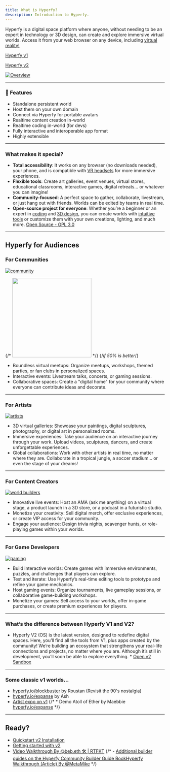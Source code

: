 ```yaml
---
title: What is Hyperfy?
description: Introduction to Hyperfy.
---
```


Hyperfy is a digital space platform where anyone, without needing to be an expert in technology or 3D design, can create and explore immersive virtual worlds. Access it from your web browser on any device, including [virtual reality!](/resources/webxr/)

[Hyperfy v1](https://hyperfy.io/) <Badge text="v1" variant="note" />


[Hyperfy v2](https://github.com/hyperfy-xyz/hyperfy)  <Badge text="v2" variant="tip" />


[![Overview](/assets/overview.webp)](/assets/overview.webp)

---

### 🧬 Features

- Standalone persistent world
- Host them on your own domain
- Connect via Hyperfy for portable avatars
- Realtime content creation in-world
- Realtime coding in-world (for devs)
- Fully interactive and interoperable app format
- Highly extensible


---

### What makes it special?
* **Total accessibility**: It works on any browser (no downloads needed), your phone, and is compatible with [VR headsets](/resources/webXR) for more immersive experiences.
* **Flexible tools**: Create art galleries, event venues, virtual stores, educational classrooms, interactive games, digital retreats… or whatever you can imagine!
* **Community-focused**: A perfect space to gather, collaborate, livestream, or just hang out with friends. Worlds can be edited by teams in real time.
* **Open-source project for everyone**: Whether you’re a beginner or an expert in [coding](/resources/coding) and [3D design](/resources/3d), you can create worlds with [intuitive tools](/resources/3d/#hyperfy-tools) or customize them with your own creations, lighting, and much more. [Open Source - GPL 3.0](https://github.com/hyperfy-xyz/hyperfy?tab=GPL-3.0-1-ov-file)

---

## Hyperfy for Audiences
### For Communities

[![community](/assets/community.webp)](/assets/community.webp)

{/* [<img src="/assets/community.webp" width="250"/>](/assets/community.webp) */}
{/*if 50% is better*/}

* Boundless virtual meetups: Organize meetups, workshops, themed parties, or fan clubs in personalized spaces.
* Interactive events: Livestream talks, concerts, or gaming sessions.
* Collaborative spaces: Create a "digital home" for your community where everyone can contribute ideas and decorate.

---

### For Artists


[![artists](/assets/artists.webp)](/assets/artists.webp)

* 3D virtual galleries: Showcase your paintings, digital sculptures, photography, or digital art in personalized rooms.
* Immersive experiences: Take your audience on an interactive journey through your work. Upload videos, sculptures, dancers, and create unforgettable experiences.
* Global collaborations: Work with other artists in real time, no matter where they are. Collaborate in a tropical jungle, a soccer stadium… or even the stage of your dreams!

---

### For Content Creators

[![world builders](/assets/worldBuilders.webp)](/assets/worldBuilders.webp)

* Innovative live events: Host an AMA (ask me anything) on a virtual stage, a product launch in a 3D store, or a podcast in a futuristic studio.
* Monetize your creativity: Sell digital merch, offer exclusive experiences, or create VIP access for your community.
* Engage your audience: Design trivia nights, scavenger hunts, or role-playing games within your worlds.

---

### For Game Developers

[![gaming](/assets/gaming.webp)](/assets/gaming.webp)


* Build interactive worlds: Create games with immersive environments, puzzles, and challenges that players can explore.
* Test and iterate: Use Hyperfy’s real-time editing tools to prototype and refine your game mechanics.
* Host gaming events: Organize tournaments, live gameplay sessions, or collaborative game-building workshops.
* Monetize your games: Sell access to your worlds, offer in-game purchases, or create premium experiences for players.

---

### What’s the difference between Hyperfy V1 and V2?

* Hyperfy V2 (OS) is the latest version, designed to redefine digital spaces. Here, you’ll find all the tools from V1, plus apps created by the community! We’re building an ecosystem that strengthens your real-life connections and projects, no matter where you are. Although it’s still in development, you’ll soon be able to explore everything. * [Open v2 Sandbox](https://play.hyperfy.xyz) <Badge text="v2" variant="tip" />

---

### Some classic v1 worlds...

*  [hyperfy.io/blockbuster](https://hyperfy.io/blockbuster)  <Badge text="v1" variant="note" /> by Roustan (Revisit the 90's nostalgia)
* [hyperfy.io/expanse](https://hyperfy.io/expanse) by Ash <Badge text="v1" variant="note" />
* [Artist expo on v1](https://hyperfy.io/mew) <Badge text="v1" variant="note" />
{/* * Demo Atoll of Ether by Maebbie [hyperfy.io/expanse](https://hyperfy.io/expanse) <Badge text="v1" variant="note" /> */}


---

## Ready?

- [Quickstart v2 Installation](/quickstart/installation)  <Badge text="v2" variant="tip" />
- [Getting started with v2](/docs/getting-started)  <Badge text="v2" variant="tip" />
- [Video Walkthrough By @beb.eth 🛠 | RTFKT](/community/videos#Hyperfy)   <Badge text="v1" variant="note" />
{/* - [Additional builder guides on the Hyperfy Community Builder Guide Book](https://hackmd.io/@RealmWeaver/SkLMyAIvye)[Hyperfy Walkthrough (Article) By @MetaMike](https://hackmd.io/@metamike/hyperfy) */}





